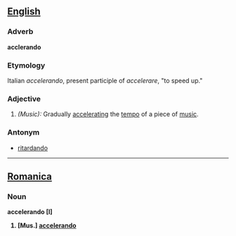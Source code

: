 ==[[English]]==

===Adverb===
'''acclerando'''

===Etymology===
Italian ''accelerando'', present participle of ''accelerare'', "to speed up."

===Adjective===
#''(Music):'' Gradually [[accelerating]] the [[tempo]] of a piece of [[music]].
===Antonym===
*[[ritardando]]
----

==[[Romanica]]==
===Noun===
<b>accelerando [I]
#[Mus.] [[accelerando]]